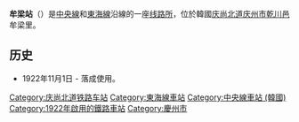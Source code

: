 {{NoteTA |G1=Railway |G2=Transport}}
{{Infobox station
|livery     = {{韓國鐵道路線色|KR}}
|name       = 牟梁站
|eng_name   = Moryang
|image      = Korail Jungang Line Moryang Station.jpg
|caption    = 舊站舍{{Update|圖片|time=2022-06-02}}
|hangul     = 모량역
|hanja      = 牟梁驛
|rr         = Moryang-yeok 
|mr         = 
|type       = [[线路所|线路所]]
|lines      = {{ubl|[[中央線_(韓國)|中央線]]|[[東海線|東海線]]}}
|address    = {{KOR}}[[庆尚北道|庆尚北道]][[庆州市|庆州市]][[乾川邑|乾川邑]]牟梁里211-19
|operator   = [[韓國鐵道公社|韓國鐵道公社]]
|structure  = 地面車站
|opened     = 1922年12月25日
|former     = 光明站（1922-1939）<br>毛良站（1939-2001）
|adjacent   = {{Adjacent stations|system1=韓國鐵道公社
|line1=中央線|left1=阿火|note-left1=11.2km
|line2=東海線|left2=新慶州|right2=西慶州|note-left2=4.4km|note-right2=8.2km
}}
}}

'''牟梁站'''（{{kor|諺=모량역|漢=牟梁驛|羅=Moryang yeok|f=y}}）是[[中央線_(韓國)|中央線]]和[[東海線|東海線]]沿線的一座[[线路所|线路所]]，位於韓國[[庆尚北道|庆尚北道]][[庆州市|庆州市]][[乾川邑|乾川邑]]牟梁里。

== 历史 ==
*1922年11月1日 - 落成使用。

{{東海線}}
{{中央线 (韩国)}}

[[Category:庆尚北道铁路车站|Category:庆尚北道铁路车站]]
[[Category:東海線車站|Category:東海線車站]]
[[Category:中央線車站_(韓國)|Category:中央線車站 (韓國)]]
[[Category:1922年啟用的鐵路車站|Category:1922年啟用的鐵路車站]]
[[Category:慶州市|Category:慶州市]]